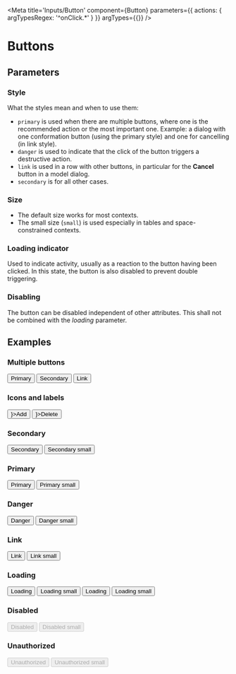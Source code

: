 
<Meta
  title='Inputs/Button'
  component={Button}
  parameters={{ actions: { argTypesRegex: '^onClick.*' } }}
  argTypes={{}}
/>

# Buttons

## Parameters

### Style

What the styles mean and when to use them:

- `primary` is used when there are multiple buttons, where one is the recommended action or the most important one. Example: a dialog with one conformation button (using the primary style) and one for cancelling (in link style).
- `danger` is used to indicate that the click of the button triggers a destructive action.
- `link` is used in a row with other buttons, in particular for the **Cancel** button in a model dialog.
- `secondary` is for all other cases.

### Size

- The default size works for most contexts.
- The small size (`small`) is used especially in tables and space-constrained contexts.

### Loading indicator

Used to indicate activity, usually as a reaction to the button having been clicked. In this state, the button is also disabled to prevent double triggering.

### Disabling

The button can be disabled independent of other attributes. This shall not be combined with the _loading_ parameter.

## Examples

<ArgsTable of={Button} />

### Multiple buttons

<Canvas>
  <Story name='Multiple'>
    <Box wrap={true} direction='row' gap='small'>
      <Button primary={true}>Primary</Button>
      <Button>Secondary</Button>
      <Button link={true}>Link</Button>
    </Box>
  </Story>
</Canvas>

### Icons and labels

<Canvas>
  <Story name='IconAndLabel'>
    <Box wrap={true} direction='row' gap='small'>
      <Button primary={true} icon={<i className='fa fa-add-circle' />}>Add</Button>
      <Button danger={true} icon={<i className='fa fa-delete' />}>Delete</Button>
    </Box>
  </Story>
</Canvas>

### Secondary

<Canvas>
  <Story name='Secondary'>
    <Button>Secondary</Button>
  </Story>
</Canvas>

<Canvas>
  <Story name='SecondarySmall'>
    <Button size='small'>Secondary small</Button>
  </Story>
</Canvas>

### Primary

<Canvas>
  <Story name='Primary'>
    <Button primary={true}>Primary</Button>
  </Story>
</Canvas>

<Canvas>
  <Story name='PrimarySmall'>
    <Button primary={true} size='small'>Primary small</Button>
  </Story>
</Canvas>

### Danger

<Canvas>
  <Story name='Danger'>
    <Button danger={true}>Danger</Button>
  </Story>
</Canvas>

<Canvas>
  <Story name='DangerSmall'>
    <Button danger={true} size='small'>Danger small</Button>
  </Story>
</Canvas>

### Link

<Canvas>
  <Story name='Link'>
    <Button link={true}>Link</Button>
  </Story>
</Canvas>

<Canvas>
  <Story name='LinkSmall'>
    <Button link={true} size='small'>Link small</Button>
  </Story>
</Canvas>

### Loading

<Canvas>
  <Story name='Loading'>
    <Button loading={true}>Loading</Button>
  </Story>
</Canvas>

<Canvas>
  <Story name='LoadingSmall'>
    <Button loading={true} size='small'>Loading small</Button>
  </Story>
</Canvas>

<Canvas>
  <Story name='LoadingLeft'>
    <Button loading={true} loadignPosition='left'>Loading</Button>
  </Story>
</Canvas>

<Canvas>
  <Story name='LoadingLeftSmall'>
    <Button loading={true} loadignPosition='left' size='small'>Loading small</Button>
  </Story>
</Canvas>

### Disabled

<Canvas>
  <Story name='Disabled'>
    <Button disabled={true}>Disabled</Button>
  </Story>
</Canvas>

<Canvas>
  <Story name='DisabledSmall'>
    <Button disabled={true} size='small'>Disabled small</Button>
  </Story>
</Canvas>

### Unauthorized

<Canvas>
  <Story name='Unauthorized'>
    <Button disabled={true} unauthorized={true}>Unauthorized</Button>
  </Story>
</Canvas>

<Canvas>
  <Story name='UnauthorizedSmall'>
    <Button disabled={true} unauthorized={true} size='small'>Unauthorized small</Button>
  </Story>
</Canvas>
